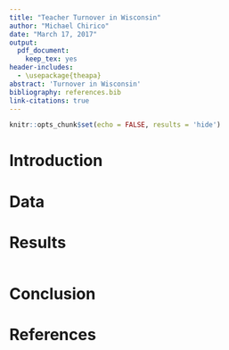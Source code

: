 ```yaml
---
title: "Teacher Turnover in Wisconsin"
author: "Michael Chirico"
date: "March 17, 2017"
output:
  pdf_document:
    keep_tex: yes
header-includes:
  - \usepackage{theapa}
abstract: 'Turnover in Wisconsin'
bibliography: references.bib
link-citations: true
---
```


```r
knitr::opts_chunk$set(echo = FALSE, results = 'hide')
```

# Introduction

# Data

# Results

```r

```


# Conclusion

# References
